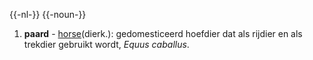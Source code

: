 {{-nl-}}
{{-noun-}}
#'''paard''' {{n}} - [[horse]](dierk.): gedomesticeerd hoefdier dat als rijdier en als trekdier gebruikt wordt, ''Equus caballus''.